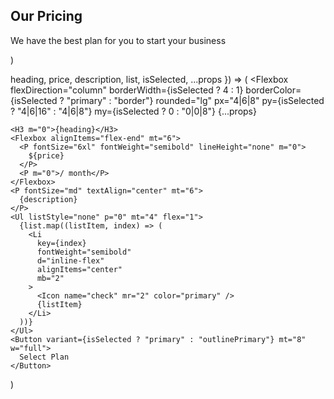   <Section py="8|12|16|24" {...props}>
    <Container>
      <Flexbox flexDirection="column" textAlign="center">
        <H2 m="0">Our Pricing</H2>
        <P fontSize="xl|2xl" mt="2" textAlign="center">
          We have the best plan for you to start your business
        </P>
      </Flexbox>
      <Grid col="1|2|3" mt="4|6|8" gap="4|6|0">
        <PricingItem
          heading="Basic"
          description="For small and medium-sized businesses"
          price="5"
          list={[
            "Lorem ipsum dolor sit amet",
            "Consectetur adipiscing",
            "Accumsan tincidunt",
          ]}
          roundedRight="null|null|none"
          borderRight="null|null|none"
        />
        <PricingItem
          heading="Plus"
          description="For larger businesses with advanced administration tools"
          price="30"
          list={[
            "Lorem ipsum dolor sit amet",
            "Consectetur adipiscing",
            "Nulla porttitor",
            "Accumsan tincidunt",
          ]}
          isSelected
        />
        <PricingItem
          heading="Custom"
          description="For very large businesses or those in highly regulated industries"
          price="50"
          list={[
            "Lorem ipsum dolor sit amet",
            "Consectetur adipiscing",
            "Nulla porttitor",
            "Accumsan tincidunt",
          ]}
          roundedLeft="null|null|none"
          borderLeft="null|null|none"
        />
      </Grid>
    </Container>
  </Section>
)

  heading,
  price,
  description,
  list,
  isSelected,
  ...props
}) => (
  <Flexbox
    flexDirection="column"
    borderWidth={isSelected ? 4 : 1}
    borderColor={isSelected ? "primary" : "border"}
    rounded="lg"
    px="4|6|8"
    py={isSelected ? "4|6|16" : "4|6|8"}
    my={isSelected ? 0 : "0|0|8"}
    {...props}
  >
    <H3 m="0">{heading}</H3>
    <Flexbox alignItems="flex-end" mt="6">
      <P fontSize="6xl" fontWeight="semibold" lineHeight="none" m="0">
        ${price}
      </P>
      <P m="0">/ month</P>
    </Flexbox>
    <P fontSize="md" textAlign="center" mt="6">
      {description}
    </P>
    <Ul listStyle="none" p="0" mt="4" flex="1">
      {list.map((listItem, index) => (
        <Li
          key={index}
          fontWeight="semibold"
          d="inline-flex"
          alignItems="center"
          mb="2"
        >
          <Icon name="check" mr="2" color="primary" />
          {listItem}
        </Li>
      ))}
    </Ul>
    <Button variant={isSelected ? "primary" : "outlinePrimary"} mt="8" w="full">
      Select Plan
    </Button>
  </Flexbox>
)
